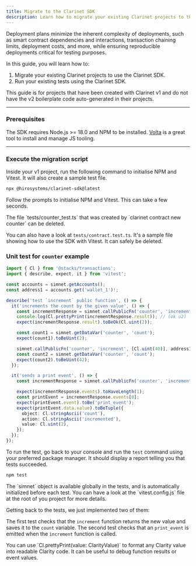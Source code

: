 ```yaml
---
title: Migrate to the Clarinet SDK
description: Learn how to migrate your existing Clarinet projects to the Clarinet SDK.
---
```





Deployment plans minimize the inherent complexity of deployments, such as smart contract dependencies and interactions, transaction chaining limits, deployment costs, and more, while ensuring reproducible deployments critical for testing purposes.

In this guide, you will learn how to:

1. Migrate your existing Clarinet projects to use the Clarinet SDK.
2. Run your existing tests using the Clarinet SDK.

<Callout type="warn">
This guide is for projects that have been created with Clarinet v1 and do not have the v2 boilerplate code auto-generated in their projects.
</Callout>

---

### Prerequisites

The SDK requires Node.js >= 18.0 and NPM to be installed. [Volta](https://volta.sh/) is a great tool to install and manage JS tooling.

---

### Execute the migration script

Inside your v1 project, run the following command to initialise NPM and Vitest. It will also create a sample test file.

```bash title="Terminal"
npx @hirosystems/clarinet-sdk@latest
```

Follow the prompts to initialise NPM and Vitest. This can take a few seconds.

<Callout>
The file `tests/counter_test.ts` that was created by `clarinet contract new counter` can be deleted.

You can also have a look at `tests/contract.test.ts`. It's a sample file showing how to use the SDK with Vitest.
It can safely be deleted.
</Callout>

### Unit test for <code className='text-lg'>counter</code> example

```ts title="tests/counter.test.ts"
import { Cl } from '@stacks/transactions';
import { describe, expect, it } from 'vitest';

const accounts = simnet.getAccounts();
const address1 = accounts.get('wallet_1')!;

describe('test `increment` public function', () => {
  it('increments the count by the given value', () => {
    const incrementResponse = simnet.callPublicFn('counter', 'increment', [Cl.uint(1)], address1);
    console.log(Cl.prettyPrint(incrementResponse.result)); // (ok u2)
    expect(incrementResponse.result).toBeOk(Cl.uint(2));

    const count1 = simnet.getDataVar('counter', 'count');
    expect(count1).toBeUint(2);

    simnet.callPublicFn('counter', 'increment', [Cl.uint(40)], address1);
    const count2 = simnet.getDataVar('counter', 'count');
    expect(count2).toBeUint(42);
  });

  it('sends a print event', () => {
    const incrementResponse = simnet.callPublicFn('counter', 'increment', [Cl.uint(1)], address1);

    expect(incrementResponse.events).toHaveLength(1);
    const printEvent = incrementResponse.events[0];
    expect(printEvent.event).toBe('print_event');
    expect(printEvent.data.value).toBeTuple({
      object: Cl.stringAscii('count'),
      action: Cl.stringAscii('incremented'),
      value: Cl.uint(2),
    });
  });
});
```

To run the test, go back to your console and run the `test` command using your preferred package manager. It should display a report telling you that tests succeeded.

```bash title="Terminal"
npm test
```

<Callout>
The `simnet` object is available globally in the tests, and is automatically initialized before each test. You can have a look at the `vitest.config.js` file at the root of you project for more details.
</Callout>

Getting back to the tests, we just implemented two of them:

The first test checks that the `increment` function returns the new value and saves it to the `count` variable.
The second test checks that an `print_event` is emitted when the `increment` function is called.

<Callout>
You can use `Cl.prettyPrint(value: ClarityValue)` to format any Clarity value into readable Clarity code. It can be useful to debug function results or event values.
</Callout>
